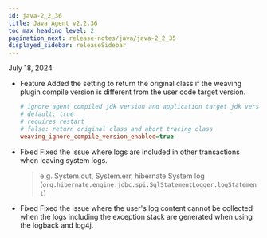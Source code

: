 ```yaml
---
id: java-2_2_36
title: Java Agent v2.2.36
toc_max_heading_level: 2
pagination_next: release-notes/java/java-2_2_35
displayed_sidebar: releaseSidebar
---
```


July 18, 2024

- <Status>Feature</Status> Added the setting to return the original class if the weaving plugin compile version is different from the user code target version.

  ```ini title="whatap.conf"
  # ignore agent compiled jdk version and application target jdk version
  # default: true 
  # requires restart
  # false: return original class and abort tracing class
  weaving_ignore_compile_version_enabled=true
  ```

- <Status>Fixed</Status> Fixed the issue where logs are included in other transactions when leaving system logs.

  > e.g. System.out, System.err, hibernate System log (`org.hibernate.engine.jdbc.spi.SqlStatementLogger.logStatement`)

- <Status>Fixed</Status> Fixed the issue where the user's log content cannot be collected when the logs including the exception stack are generated when using the logback and log4j.


<DownloadJava ver="2.2.36" />

